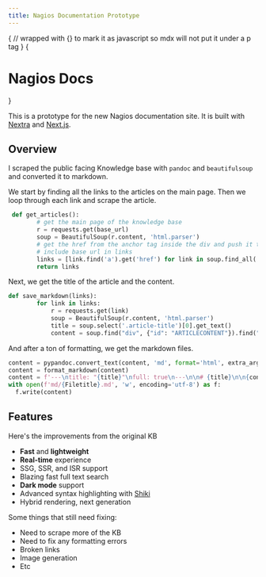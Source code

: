 ```yaml
---
title: Nagios Documentation Prototype
---
```




{
// wrapped with {} to mark it as javascript so mdx will not put it under a p tag
}
{<h1 className="text-center font-extrabold md:text-5xl mt-8">Nagios Docs</h1>}

<Bleed><Features/></Bleed>

This is a prototype for the new Nagios documentation site. It is built with [Nextra](https://nextra.site) and  [Next.js](nextjs.org).


## Overview

I scraped the public facing Knowledge base with `pandoc` and `beautifulsoup` and converted it to markdown. 

We start by finding all the links to the articles on the main page. Then we loop through each link and scrape the article. 


```python 
 def get_articles():
        # get the main page of the knowledge base
        r = requests.get(base_url)
        soup = BeautifulSoup(r.content, 'html.parser')
        # get the href from the anchor tag inside the div and push it to a link array
        # include base url in links
        links = [link.find('a').get('href') for link in soup.find_all('div', class_='article')]
        return links
```

Next, we get the title of the article and the content.


```python
def save_markdown(links):
        for link in links:
            r = requests.get(link)
            soup = BeautifulSoup(r.content, 'html.parser')
            title = soup.select('.article-title')[0].get_text()
            content = soup.find("div", {"id": "ARTICLECONTENT"}).find("article").prettify()
```

And after a ton of formatting, we get the markdown files. 

```python
content = pypandoc.convert_text(content, 'md', format='html', extra_args=['-t', 'gfm-raw_html', '--wrap=none'])
content = format_markdown(content)
content = f'---\ntitle: "{title}"\nfull: true\n---\n\n# {title}\n\n{content}'
with open(f'md/{Filetitle}.md', 'w', encoding='utf-8') as f:
  f.write(content)
```

## Features

Here's the improvements from the original KB
- **Fast** and **lightweight**
- **Real-time** experience
- SSG, SSR, and ISR support
- Blazing fast full text search
- **Dark mode** support
- Advanced syntax highlighting with [Shiki](https://shiki.matsu.io/)
- Hybrid rendering, next generation 

Some things that still need fixing:
- Need to scrape more of the KB
- Need to fix any formatting errors
- Broken links
- Image generation
- Etc 


